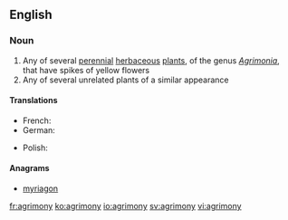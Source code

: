 ==English==

===Noun===
{{wikipedia}}
{{en-noun|agrimonies}}

# Any of several [[perennial]] [[herbaceous]] [[plant]]s, of the genus ''[[Agrimonia]]'', that have spikes of yellow flowers
# Any of several unrelated plants of a similar appearance

====Translations====
{{trans-top|plant of the genus ''Agrimonia''}}
* French: {{t+|fr|aigremoine|f}}
* German: {{t-|de|Odermennig|m}}
{{trans-mid}}
* Polish: {{t-|pl|rzepik|m}}
{{trans-bottom}}

====Anagrams====
* [[myriagon#English|myriagon]]

[[fr:agrimony]]
[[ko:agrimony]]
[[io:agrimony]]
[[sv:agrimony]]
[[vi:agrimony]]